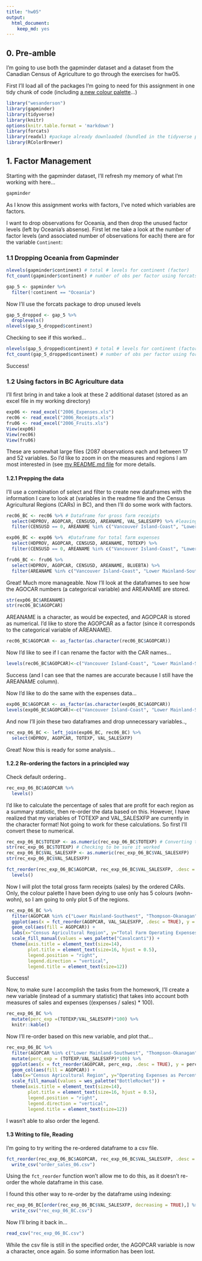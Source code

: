 ```yaml
---
title: "hw05"
output: 
  html_document: 
    keep_md: yes
---
```


## 0. Pre-amble

I'm going to use both the gapminder dataset and a dataset from the Canadian Census of Agriculture to go through the exercises for hw05.

First I'll load all of the packages I'm going to need for this assignment in one tidy chunk of code (including <a href="https://github.com/karthik/wesanderson">a new colour palette</a>...)

```r
library("wesanderson")
library(gapminder)
library(tidyverse)
library(knitr)
options(knitr.table.format = 'markdown')
library(forcats)
library(readxl) #package already downloaded (bundled in the tidyverse package!) for reading excel files
library(RColorBrewer)
```


## 1. Factor Management

Starting with the gapminder dataset, I'll refresh my memory of what I'm working with here...

```r
gapminder
```


As I know this assignment works with factors, I've noted which variables are factors.

I want to drop observations for Oceania, and then drop the unused factor levels (left by Oceania's absense). First let me take a look at the number of factor levels (and associated number of observations for each) there are for the variable ```Continent```:

### 1.1 Dropping Oceania from Gapminder

```r
nlevels(gapminder$continent) # total # levels for continent (factor)
fct_count(gapminder$continent) # number of obs per factor using forcats package
```


```r
gap_5 <- gapminder %>% 
  filter(!continent == "Oceania")
```

Now I'll use the forcats package to drop unused levels

```r
gap_5_dropped <- gap_5 %>% 
  droplevels()
nlevels(gap_5_dropped$continent)
```
 
 Checking to see if this worked...

```r
nlevels(gap_5_dropped$continent) # total # levels for continent (factor)
fct_count(gap_5_dropped$continent) # number of obs per factor using forcats package
```

Success!

### 1.2 Using factors in BC Agriculture data

I'll first bring in and take a look at these 2 additional dataset (stored as an excel file in my working directory)

```r
exp06 <- read_excel("2006_Expenses.xls")
rec06 <- read_excel("2006_Receipts.xls")
fru06 <- read_excel("2006_Fruits.xls")
View(exp06)
View(rec06)
View(fru06)
```

These are somewhat large files (2087 observations each and between 17 and 52 variables. So I'd like to zoom in on the measures and regions I am most interested in (see <a href="">my README.md file</a> for more details.

#### 1.2.1 Prepping the data

I'll use a combination of select and filter to create new dataframes with the information I care to look at (variables in the readme file and the Census Agricultural Regions (CARs) in BC), and then I'll do some work with factors. 

```r
rec06_BC <- rec06 %>% # Dataframe for gross farm receipts
  select(HDPROV, AGOPCAR, CENSUSD, AREANAME, VAL_SALESXFP) %>% #leaving enough information for future analyses
  filter(CENSUSD == 0, AREANAME %in% c("Vancouver Island-Coast", "Lower Mainland-Southwest", "Thompson-Okanagan", "Kootenay", "Cariboo", "North Coast", "Nechako", "Peace River"))

exp06_BC <- exp06 %>%  #Dataframe for total farm expenses
  select(HDPROV, AGOPCAR, CENSUSD, AREANAME, TOTEXP) %>% 
  filter(CENSUSD == 0, AREANAME %in% c("Vancouver Island-Coast", "Lower Mainland-Southwest", "Thompson-Okanagan", "Kootenay", "Cariboo", "North Coast", "Nechako", "Peace River"))

fru06_BC <- fru06 %>% 
  select(HDPROV, AGOPCAR, CENSUSD, AREANAME, BLUEBTA) %>% 
  filter(AREANAME %in% c("Vancouver Island-Coast", "Lower Mainland-Southwest", "Thompson-Okanagan", "Kootenay", "Cariboo", "North Coast", "Nechako", "Peace River"))
```

Great! Much more manageable. Now I'll look at the dataframes to see how the AGOCAR numbers (a categorical variable) and AREANAME are stored.

```r
str(exp06_BC$AREANAME)
str(rec06_BC$AGOPCAR)
```

AREANAME is a character, as would be expected, and AGOPCAR is stored as numerical. I'd like to store the AGOPCAR as a factor (since it corresponds to the categorical variable of AREANAME). 

```r
rec06_BC$AGOPCAR <- as_factor(as.character(rec06_BC$AGOPCAR)) 
```

Now I'd like to see if I can rename the factor with the CAR names...

```r
levels(rec06_BC$AGOPCAR)<-c("Vancouver Island-Coast", "Lower Mainland-Southwest", "Thompson-Okanagan", "Kootenay", "Cariboo", "North Coast", "Nechako", "Peace River")
```

Success (and I can see that the names are accurate because I still have the AREANAME column). 

Now I'd like to do the same with the expenses data...

```r
exp06_BC$AGOPCAR <- as_factor(as.character(exp06_BC$AGOPCAR))
levels(exp06_BC$AGOPCAR)<-c("Vancouver Island-Coast", "Lower Mainland-Southwest", "Thompson-Okanagan", "Kootenay", "Cariboo", "North Coast", "Nechako", "Peace River")
```

And now I'll join these two dataframes and drop unnecessary variables..,

```r
rec_exp_06_BC <- left_join(exp06_BC, rec06_BC) %>% 
  select(HDPROV, AGOPCAR, TOTEXP, VAL_SALESXFP)
```

Great! Now this is ready for some analysis... 


#### 1.2.2 Re-ordering the factors in a principled way

Check default ordering..
```r
rec_exp_06_BC$AGOPCAR %>% 
  levels()
```

I'd like to calculate the percentage of sales that are profit for each region as a summary statistic, then re-order the data based on this. However, I have realized that my variables of TOTEXP and VAL_SALESXFP are currently in the character format! Not going to work for these calculations. So first I'll convert these to numerical.

```r
rec_exp_06_BC$TOTEXP <- as.numeric(rec_exp_06_BC$TOTEXP) # Converting to numeric
str(rec_exp_06_BC$TOTEXP) # Checking to be sure it worked
rec_exp_06_BC$VAL_SALESXFP <- as.numeric(rec_exp_06_BC$VAL_SALESXFP)
str(rec_exp_06_BC$VAL_SALESXFP)
```

```r
fct_reorder(rec_exp_06_BC$AGOPCAR, rec_exp_06_BC$VAL_SALESXFP, .desc = TRUE) %>% 
  levels()
```

Now I will plot the total gross farm receipts (sales) by the ordered CARs. Only, the colour palette I have been dying to use only has 5 colours (wohn-wohn), so I am going to only plot 5 of the regions.

```r
rec_exp_06_BC %>% 
  filter(AGOPCAR %in% c("Lower Mainland-Southwest", "Thompson-Okanagan", "Vancouver Island-Coast", "Peace River", "Cariboo")) %>% 
  ggplot(aes(x = fct_reorder(AGOPCAR, VAL_SALESXFP, .desc = TRUE), y = TOTEXP)) +
  geom_col(aes(fill = AGOPCAR)) +
  labs(x="Census Agricultural Region", y="Total Farm Operating Expenses", title="Total Operating Expenses on Farms by Census Agricultural Region in B.C.") +
  scale_fill_manual(values = wes_palette("Cavalcanti")) + 
  theme(axis.title = element_text(size=14),
        plot.title = element_text(size=16, hjust = 0.5),
        legend.position = "right",
        legend.direction = "vertical",
        legend.title = element_text(size=12))
```

Success!

Now, to make sure I accomplish the tasks from the homework, I'll create a new variable (instead of a summary statistic) that takes into account both measures of sales and expenses ((expenses / sales) * 100).

```r
rec_exp_06_BC %>% 
  mutate(perc_exp =(TOTEXP/VAL_SALESXFP)*100) %>% 
  knitr::kable()
```

Now I'll re-order based on this new variable, and plot that...

```r
rec_exp_06_BC %>% 
  filter(AGOPCAR %in% c("Lower Mainland-Southwest", "Thompson-Okanagan", "Vancouver Island-Coast", "Peace River", "Cariboo", "Kootenay", "Nechako")) %>% 
  mutate(perc_exp = (TOTEXP/VAL_SALESXFP)*100) %>% 
  ggplot(aes(x = fct_reorder(AGOPCAR, perc_exp, .desc = TRUE), y = perc_exp)) +
  geom_col(aes(fill = AGOPCAR)) +
  labs(x="Census Agricultural Region", y="Operating Expenses as Percent of Farm Receipts", title="Expenses as a Percent of Farm Sales in B.C.") +
  scale_fill_manual(values = wes_palette("BottleRocket")) + 
  theme(axis.title = element_text(size=14),
        plot.title = element_text(size=16, hjust = 0.5),
        legend.position = "right",
        legend.direction = "vertical",
        legend.title = element_text(size=12))
```

I wasn't able to also order the legend.



#### 1.3 Writing to file, Reading

I'm going to try writing the re-ordered dataframe to a csv file.

```r
fct_reorder(rec_exp_06_BC$AGOPCAR, rec_exp_06_BC$VAL_SALESXFP, .desc = TRUE) %>% 
  write_csv("order_sales_06.csv")
```
Using the ```fct_reorder``` function won't allow me to do this, as it doesn't re-order the whole dataframe in this case. 


I found this other way to re-order by the dataframe using indexing:

```r
rec_exp_06_BC[order(rec_exp_06_BC$VAL_SALESXFP, decreasing = TRUE),] %>% # Keep columns the way they are but order the rows by Sales
  write_csv("rec_exp_06_BC.csv")
```

Now I'll bring it back in...

```r
read_csv("rec_exp_06_BC.csv")
```

While the csv file is still in the specified order, the AGOPCAR variable is now a character, once again. So some information has been lost.





